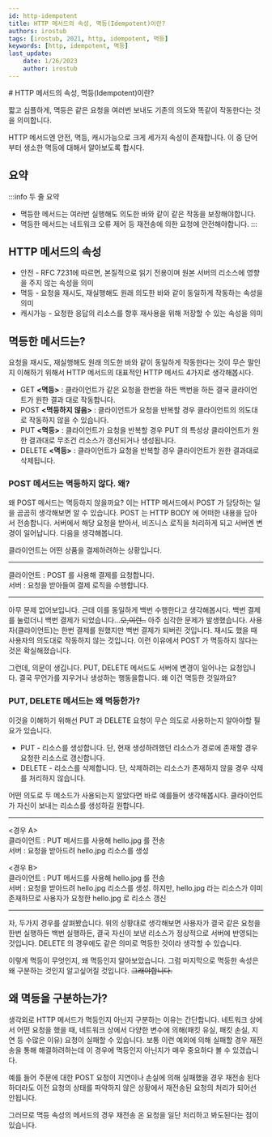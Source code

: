 ```yaml
---
id: http-idempotent
title: HTTP 메서드의 속성, 멱등(Idempotent)이란?
authors: irostub
tags: [irostub, 2021, http, idempotent, 멱등]
keywords: [http, idempotent, 멱등]
last_update:
    date: 1/26/2023
    author: irostub
---
```

<head>
  <link rel="canonical" href="https://blog.nirohack.xyz/post/2021/0620-http-idempotent/" />
</head>
# HTTP 메서드의 속성, 멱등(Idempotent)이란?

짧고 심플하게, 멱등은 같은 요청을 여러번 보내도 기존의 의도와 똑같이 작동한다는 것을 의미합니다.

HTTP 메서드엔 안전, 멱등, 캐시가능으로 크게 세가지 속성이 존재합니다. 이 중 단어부터 생소한 멱등에 대해서 알아보도록 합시다.

## 요약

:::info 두 줄 요약

-   멱등한 메서드는 여러번 실행해도 의도한 바와 같이 같은 작동을 보장해야합니다.
-   멱등한 메서드는 네트워크 오류 제어 등 재전송에 의한 요청에 안전해야합니다.
    :::

## HTTP 메서드의 속성

-   안전 - RFC 7231에 따르면, 본질적으로 읽기 전용이며 원본 서버의 리소스에 영향을 주지 않는 속성을 의미
-   멱등 - 요청을 재시도, 재실행해도 원래 의도한 바와 같이 동일하게 작동하는 속성을 의미
-   캐시가능 - 요청한 응답의 리소스를 향후 재사용을 위해 저장할 수 있는 속성을 의미

## 멱등한 메서드는?

요청을 재시도, 재실행해도 원래 의도한 바와 같이 동일하게 작동한다는 것이 무슨 말인지 이해하기 위해서
HTTP 메서드의 대표적인 HTTP 메서드 4가지로 생각해봅시다.

-   GET **\<멱등\>** : 클라이언트가 같은 요청을 한번을 하든 백번을 하든 결국 클라이언트가 원한 결과 대로 작동합니다.
-   POST **\<멱등하지 않음\>** : 클라이언트가 요청을 반복할 경우 클라이언트의 의도대로 작동하지 않을 수 있습니다.
-   PUT **\<멱등\>** : 클라이언트가 요청을 반복할 경우 PUT 의 특성상 클라이언트가 원한 결과대로 무조건 리소스가 갱신되거나 생성됩니다.
-   DELETE **\<멱등\>** : 클라이언트가 요청을 반복할 경우 클라이언트가 원한 결과대로 삭제됩니다.

### POST 메서드는 멱등하지 않다. 왜?

왜 POST 메서드는 멱등하지 않을까요? 이는 HTTP 메서드에서 POST 가 담당하는 일을 곰곰히 생각해보면 알 수 있습니다.
POST 는 HTTP BODY 에 어떠한 내용을 담아서 전송합니다. 서버에서 해당 요청을 받아서, 비즈니스 로직을 처리하게 되고 서버엔 변경이 일어납니다.
다음을 생각해봅니다.

클라이언트는 어떤 상품을 결제하려하는 상황입니다.

---

클라이언트 : POST 를 사용해 결제를 요청합니다.  
서버 : 요청을 받아들여 결제 로직을 수행합니다.

---

아무 문제 없어보입니다. 근데 이를 동일하게 백번 수행한다고 생각해봅시다. 백번 결제를 눌렀더니 백번 결제가 되었습니다...~~오,이런..~~
아주 심각한 문제가 발생했습니다. 사용자(클라이언트)는 한번 결제를 원했지만 백번 결제가 되버린 것입니다.
재시도 했을 때 사용자의 의도대로 작동하지 않는 것입니다. 이런 이유에서 POST 가 멱등하지 않다는 것은 확실해졌습니다.

그런데, 의문이 생깁니다. PUT, DELETE 메서드도 서버에 변경이 일어나는 요청입니다.
결국 무언가를 지우거나 생성하는 행동을합니다. 왜 이건 멱등한 것일까요?

### PUT, DELETE 메서드는 왜 멱등한가?

이것을 이해하기 위해선 PUT 과 DELETE 요청이 무슨 의도로 사용하는지 알아야할 필요가 있습니다.

-   PUT - 리소스를 생성합니다. 단, 현재 생성하려했던 리소스가 경로에 존재할 경우 요청한 리소스로 갱신합니다.
-   DELETE - 리소스를 삭제합니다. 단, 삭제하려는 리소스가 존재하지 않을 경우 삭제를 처리하지 않습니다.

어떤 의도로 두 메소드가 사용되는지 알았다면 바로 예를들어 생각해봅시다. 클라이언트가 자신이 보내는 리소스를 생성하길 원합니다.

---

\<경우 A\>  
클라이언트 : PUT 메서드를 사용해 hello.jpg 를 전송  
서버 : 요청을 받아드려 hello.jpg 리소스를 생성

\<경우 B\>  
클라이언트 : PUT 메서드를 사용해 hello.jpg 를 전송  
서버 : 요청을 받아드려 hello.jpg 리소스를 생성.
하지만, hello.jpg 라는 리소스가 이미 존재하므로 사용자가 요청한 hello.jpg 로 리소스 갱신

---

자, 두가지 경우를 살펴봤습니다. 위의 상황대로 생각해보면
사용자가 결국 같은 요청을 한번 실행하든 백번 실행하든, 결국 자신이 보낸 리소스가 정상적으로 서버에 반영되는 것입니다.
DELETE 의 경우에도 같은 의미로 멱등한 것이라 생각할 수 있습니다.

이렇게 멱등이 무엇인지, 왜 멱등인지 알아보았습니다. 그럼 마지막으로 멱등한 속성은 왜 구분하는 것인지 알고싶어질 것입니다. ~~그래야합니다.~~

## 왜 멱등을 구분하는가?

생각외로 HTTP 메서드가 멱등인지 아닌지 구분하는 이유는 간단합니다. 네트워크 상에서 어떤 요청을 했을 때,
네트워크 상에서 다양한 변수에 의해(패킷 유실, 패킷 손실, 지연 등 수많은 이유) 요청이 실패할 수 있습니다.
보통 이런 예외에 의해 실패할 경우 재전송을 통해 해결하려하는데 이 경우에 멱등인지 아닌지가 매우 중요하다 볼 수 있겠습니다.

예를 들어 주문에 대한 POST 요청이 지연이나 손실에 의해 실패했을 경우 재전송 된다 하더라도
이전 요청의 상태를 파악하지 않은 상황에서 재전송된 요청의 처리가 되어선 안됩니다.

그러므로 멱등 속성의 메서드의 경우 재전송 온 요청을 일단 처리하고 봐도된다는 점이 있습니다.
